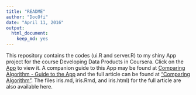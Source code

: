 ```yaml
---
title: "README"
author: "DocOfi"
date: "April 11, 2016"
output:
  html_document:
    keep_md: yes
---
```


This repository contains the codes (ui.R and server.R) to my shiny App project for the course Developing Data Products in Coursera. Click on the [App](https://docofi.shinyapps.io/ShinyApp10/) to view it. A companion guide to this App may be found at [Comparing Algorithm - Guide to the App]("http://rpubs.com/DocOfi/170100") and the full article can be found at ["Comparing Algorithm"]("www.rpubs.com/DocOfi/170079"). The files iris.md, iris.Rmd, and iris.html) for the full article are also available here.

